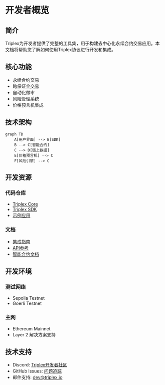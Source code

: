 # 开发者概览

## 简介

Triplex为开发者提供了完整的工具集，用于构建去中心化永续合约交易应用。本文档将帮助您了解如何使用Triplex协议进行开发和集成。

## 核心功能

- 永续合约交易
- 跨保证金交易
- 自动化做市
- 风险管理系统
- 价格预言机集成

## 技术架构

```mermaid
graph TD
    A[用户界面] --> B[SDK]
    B --> C[智能合约]
    C --> D[链上数据]
    E[价格预言机] --> C
    F[风险引擎] --> C
```

## 开发资源

### 代码仓库
- [Triplex Core](https://github.com/your-org/triplex-core)
- [Triplex SDK](https://github.com/your-org/triplex-sdk)
- [示例应用](https://github.com/your-org/triplex-examples)

### 文档
- [集成指南](/fordevelopers/integration)
- [API参考](/fordevelopers/api)
- [智能合约文档](https://docs.triplex.io/contracts)

## 开发环境

### 测试网络
- Sepolia Testnet
- Goerli Testnet

### 主网
- Ethereum Mainnet
- Layer 2 解决方案支持

## 技术支持

- Discord: [Triplex开发者社区](https://discord.gg/triplex)
- GitHub Issues: [问题追踪](https://github.com/your-org/triplex/issues)
- 邮件支持: dev@triplex.io 